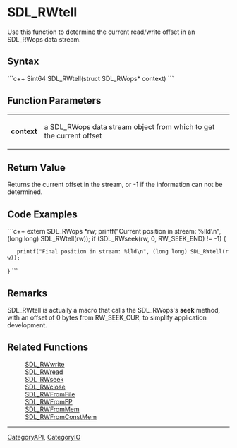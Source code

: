 <!-- pragma section-numbers off -->
<!-- pragma camelcase off -->

= SDL_RWtell =
Use this function to determine the current read/write offset in an SDL_RWops data stream.


== Syntax ==
```c++
Sint64 SDL_RWtell(struct SDL_RWops* context)
```

== Function Parameters ==
{|
|'''context''' 
|a SDL_RWops data stream object from which to get the current offset
|}

== Return Value ==
Returns the current offset in the stream, or -1 if the information can not be determined.

== Code Examples ==
```c++
extern SDL_RWops *rw;
printf("Current position in stream: %lld\n", (long long) SDL_RWtell(rw));
if (SDL_RWseek(rw, 0, RW_SEEK_END) != -1) {
    printf("Final position in stream: %lld\n", (long long) SDL_RWtell(rw));
}
```

== Remarks ==
SDL_RWtell is actually a macro that calls the SDL_RWops's '''seek''' method, with an offset of 0 bytes from RW_SEEK_CUR, to simplify application development.

== Related Functions ==
:[[SDL_RWwrite]]
:[[SDL_RWread]]
:[[SDL_RWseek]]
:[[SDL_RWclose]]
:[[SDL_RWFromFile]]
:[[SDL_RWFromFP]]
:[[SDL_RWFromMem]]
:[[SDL_RWFromConstMem]]

----
[[CategoryAPI]], [[CategoryIO]]
